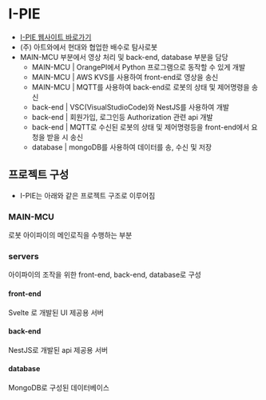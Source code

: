 
# I-PIE

- [I-PIE 웹사이트 바로가기](https://hyundai.artwa.kr/)
- (주) 아트와에서 현대와 협업한 배수로 탐사로봇
- MAIN-MCU 부분에서 영상 처리 및 back-end, database 부분을 담당
  - MAIN-MCU | OrangePI에서 Python 프로그램으로 동작할 수 있게 개발
  - MAIN-MCU | AWS KVS를 사용하여 front-end로 영상을 송신
  - MAIN-MCU | MQTT를 사용하여 back-end로 로봇의 상태 및 제어명령을 송신
  - back-end | VSC(VisualStudioCode)와 NestJS를 사용하여 개발
  - back-end | 회원가입, 로그인등 Authorization 관련 api 개발
  - back-end | MQTT로 수신된 로봇의 상태 및 제어명령등을 front-end에서 요청을 받을 시 송신
  - database | mongoDB를 사용하여 데이터를 송, 수신 및 저장

## 프로젝트 구성

- I-PIE는 아래와 같은 프로젝트 구조로 이루어짐

<FileTree>
  <FileTree.Folder name="I-PIE" defaultOpen>
    <FileTree.File name="MAIN-MCU" />
    <FileTree.Folder name="servers" defaultOpen>
      <FileTree.File name="front-end" />
      <FileTree.File name="back-end" />
      <FileTree.File name="database" />
    </FileTree.Folder>
  </FileTree.Folder>
</FileTree>

### MAIN-MCU

로봇 아이파이의 메인로직을 수행하는 부분

### servers

아이파이의 조작을 위한 front-end, back-end, database로 구성

#### front-end

Svelte 로 개발된 UI 제공용 서버

#### back-end

NestJS로 개발된 api 제공용 서버

#### database

MongoDB로 구성된 데이터베이스
